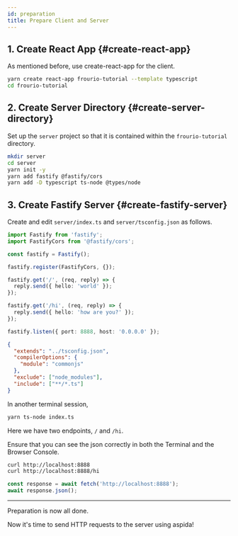 ```yaml
---
id: preparation
title: Prepare Client and Server
---
```


## 1. Create React App {#create-react-app}

As mentioned before, use create-react-app for the client.

```sh title=Terminal
yarn create react-app frourio-tutorial --template typescript
cd frourio-tutorial
```

## 2. Create Server Directory {#create-server-directory}

Set up the `server` project so that it is contained within the `frourio-tutorial` directory.

```sh title=Terminal
mkdir server
cd server
yarn init -y
yarn add fastify @fastify/cors
yarn add -D typescript ts-node @types/node
```

## 3. Create Fastify Server {#create-fastify-server}

Create and edit `server/index.ts` and `server/tsconfig.json` as follows.

```ts title=server/index.ts
import Fastify from 'fastify';
import FastifyCors from '@fastify/cors';

const fastify = Fastify();

fastify.register(FastifyCors, {});

fastify.get('/', (req, reply) => {
  reply.send({ hello: 'world' });
});

fastify.get('/hi', (req, reply) => {
  reply.send({ hello: 'how are you?' });
});

fastify.listen({ port: 8888, host: '0.0.0.0' });
```

```json title=server/tsconfig.json
{
  "extends": "../tsconfig.json",
  "compilerOptions": {
    "module": "commonjs"
  },
  "exclude": ["node_modules"],
  "include": ["**/*.ts"]
}
```

In another terminal session,

```sh title=Terminal
yarn ts-node index.ts
```

Here we have two endpoints, `/` and `/hi`.

Ensure that you can see the json correctly in both the Terminal and the Browser Console.

```sh title=Terminal
curl http://localhost:8888
curl http://localhost:8888/hi
```

```js title='Browser Console'
const response = await fetch('http://localhost:8888');
await response.json();
```

---

Preparation is now all done.

Now it's time to send HTTP requests to the server using aspida!
